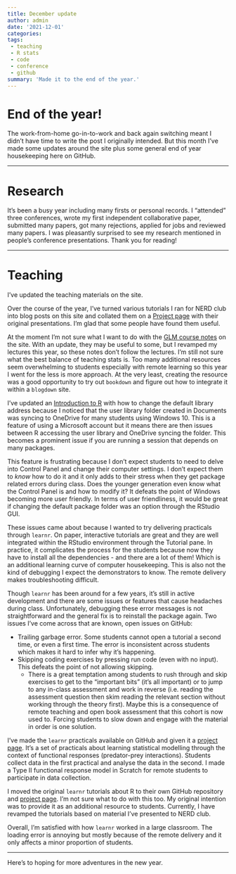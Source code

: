 ```yaml
---
title: December update
author: admin
date: '2021-12-01'
categories:
tags: 
 - teaching
 - R stats
 - code
 - conference
 - github
summary: 'Made it to the end of the year.'
---
```


# End of the year!

The work-from-home go-in-to-work and back again switching meant I didn't have time to write the post I originally intended. But this month I've made some updates around the site plus some general end of year housekeeping here on GitHub.

***

# Research

It's been a busy year including many firsts or personal records. I "attended" three conferences, wrote my first independent collaborative paper, submitted many papers, got many rejections, applied for jobs and reviewed many papers. I was pleasantly surprised to see my research mentioned in people's conference presentations. Thank you for reading!

***

# Teaching

I've updated the teaching materials on the site. 

Over the course of the year, I've turned various tutorials I ran for NERD club into blog posts on this site and collated them on a [Project page](/project/NERD-club) with their original presentations. I'm glad that some people have found them useful.

At the moment I'm not sure what I want to do with the [GLM course notes](/teaching/GLM/lectures/index.html) on the site. With an update, they may be useful to some, but I revamped my lectures this year, so these notes don't follow the lectures. I'm still not sure what the best balance of teaching stats is. Too many additional resources seem overwhelming to students especially with remote learning so this year I went for the less is more approach. At the very least, creating the resource was a good opportunity to try out `bookdown` and figure out how to integrate it within a `blogdown` site.

I've updated an [Introduction to R](/teaching/introR/index.html) with how to change the default library address because I noticed that the user library folder created in Documents was syncing to OneDrive for many students using Windows 10. This is a feature of using a Microsoft account but it means there are then issues between R accessing the user library and OneDrive syncing the folder. This becomes a prominent issue if you are running a session that depends on many packages.

This feature is frustrating because I don't expect students to need to delve into Control Panel and change their computer settings. I don't expect them to *know* how to do it and it only adds to their stress when they get package related errors during class. Does the younger generation even know what the Control Panel is and how to modify it? It defeats the point of Windows becoming more user friendly. In terms of user friendliness, it would be great if changing the default package folder was an option through the RStudio GUI.

These issues came about because I wanted to try delivering practicals through `learnr`. On paper, interactive tutorials are great and they are well integrated within the RStudio environment through the Tutorial pane. In practice, it complicates the process for the students because now they have to install all the dependencies - and there are a lot of them! Which is an additional learning curve of computer housekeeping. This is also not the kind of debugging I expect the demonstrators to know. The remote delivery makes troubleshooting difficult.

Though `learnr` has been around for a few years, it's still in active development and there are some issues or features that cause headaches during class. Unfortunately, debugging these error messages is not straightforward and the general fix is to reinstall the package again. Two issues I've come across that are known, open issues on GitHub:

 * Trailing garbage error. Some students cannot open a tutorial a second time, or even a first time. The error is inconsistent across students which makes it hard to infer why it's happening.
 * Skipping coding exercises by pressing run code (even with no input). This defeats the point of not allowing skipping. 
     * There is a great temptation among students to rush through and skip exercises to get to the "important bits" (it's all important) or to jump to any in-class assessment and work in reverse (i.e. reading the assessment question then skim reading the relevant section without working through the theory first). Maybe this is a consequence of remote teaching and open book assessment that this cohort is now used to. Forcing students to slow down and engage with the material in order is one solution.
     
I've made the `learnr` practicals available on GitHub and given it a [project page](/project/statistical-modelling). It's a set of practicals about learning statistical modelling through the context of functional responses (predator-prey interactions). Students collect data in the first practical and analyse the data in the second. I made a Type II functional response model in Scratch for remote students to participate in data collection.

I moved the original `learnr` tutorials about R to their own GitHub repository and [project page](/project/biostats-tutorials). I'm not sure what to do with this too. My original intention was to provide it as an additional resource to students. Currently, I have revamped the tutorials based on material I've presented to NERD club.

Overall, I'm satisfied with how `learnr` worked in a large classroom. The loading error is annoying but mostly because of the remote delivery and it only affects a minor proportion of students. 

***

Here's to hoping for more adventures in the new year.

